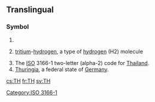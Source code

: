 {{also|Th|-th|th'|.th}}
==Translingual==

===Symbol===
{{head|mul|symbol}}

# {{SI-unit-abb|tera|henry|[[electrical inductance]]}}
# {{chemistry}} [[tritium]]-[[hydrogen]], a type of [[hydrogen]] (H2) molecule
# The [[ISO]] 3166-1 two-letter (alpha-2) code for [[Thailand]].
# [[Thuringia]], a federal state of [[Germany]].

[[Category:ISO 3166-1]]

[[cs:TH]]
[[fr:TH]]
[[sv:TH]]